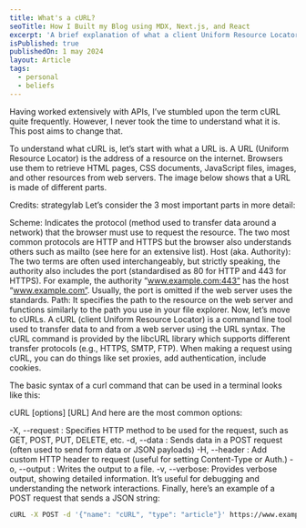 ```yaml
---
title: What's a cURL?
seoTitle: How I Built my Blog using MDX, Next.js, and React
excerpt: 'A brief explanation of what a client Uniform Resource Locator (cURL) is'
isPublished: true
publishedOn: 1 may 2024
layout: Article
tags:
  - personal
  - beliefs
---
```



Having worked extensively with APIs, I’ve stumbled upon the term cURL quite frequently. However, I never took the time to understand what it is. This post aims to change that.

To understand what cURL is, let’s start with what a URL is. A URL (Uniform Resource Locator) is the address of a resource on the internet. Browsers use them to retrieve HTML pages, CSS documents, JavaScript files, images, and other resources from web servers. The image below shows that a URL is made of different parts.


Credits: strategylab
Let’s consider the 3 most important parts in more detail:

Scheme: Indicates the protocol (method used to transfer data around a network) that the browser must use to request the resource. The two most common protocols are HTTP and HTTPS but the browser also understands others such as mailto (see here for an extensive list).
Host (aka. Authority): The two terms are often used interchangeably, but strictly speaking, the authority also includes the port (standardised as 80 for HTTP and 443 for HTTPS). For example, the authority “www.example.com:443” has the host “www.example.com”. Usually, the port is omitted if the web server uses the standards.
Path: It specifies the path to the resource on the web server and functions similarly to the path you use in your file explorer.
Now, let’s move to cURLs. A cURL (client Uniform Resource Locator) is a command line tool used to transfer data to and from a web server using the URL syntax. The cURL command is provided by the libcURL library which supports different transfer protocols (e.g., HTTPS, SMTP, FTP). When making a request using cURL, you can do things like set proxies, add authentication, include cookies.

The basic syntax of a curl command that can be used in a terminal looks like this:

cURL [options] [URL]
And here are the most common options:

-X, --request : Specifies HTTP method to be used for the request, such as GET, POST, PUT, DELETE, etc.
-d, --data : Sends data in a POST request (often used to send form data or JSON payloads)
-H, --header : Add custom HTTP header to request (useful for setting Content-Type or Auth.)
-o, --output : Writes the output to a file.
-v, --verbose: Provides verbose output, showing detailed information. It’s useful for debugging and understanding the network interactions.
Finally, here’s an example of a POST request that sends a JSON string:

```bash
cURL -X POST -d '{"name": "cURL", "type": "article"}' https://www.example.com/posts
```